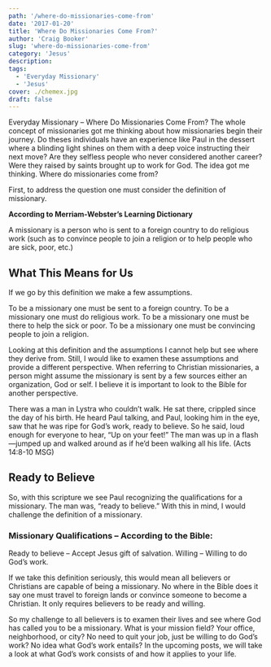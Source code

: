 ```yaml
---
path: '/where-do-missionaries-come-from'
date: '2017-01-20'
title: 'Where Do Missionaries Come From?'
author: 'Craig Booker'
slug: 'where-do-missionaries-come-from'
category: 'Jesus'
description:
tags:
  - 'Everyday Missionary'
  - 'Jesus'
cover: ./chemex.jpg
draft: false
---
```


Everyday Missionary – Where Do Missionaries Come From? The whole concept of missionaries got me thinking about how missionaries begin their journey. Do theses individuals have an experience like Paul in the dessert where a blinding light shines on them with a deep voice instructing their next move? Are they selfless people who never considered another career? Were they raised by saints brought up to work for God. The idea got me thinking. Where do missionaries come from?

First, to address the question one must consider the definition of missionary.

**According to Merriam-Webster’s Learning Dictionary**

A missionary is a person who is sent to a foreign country to do religious work (such as to convince people to join a religion or to help people who are sick, poor, etc.)

## What This Means for Us

If we go by this definition we make a few assumptions.

To be a missionary one must be sent to a foreign country.
To be a missionary one must do religious work.
To be a missionary one must be there to help the sick or poor.
To be a missionary one must be convincing people to join a religion.

Looking at this definition and the assumptions I cannot help but see where they derive from. Still, I would like to examen these assumptions and provide a different perspective. When referring to Christian missionaries, a person might assume the missionary is sent by a few sources either an organization, God or self. I believe it is important to look to the Bible for another perspective.

There was a man in Lystra who couldn’t walk. He sat there, crippled since the day of his birth. He heard Paul talking, and Paul, looking him in the eye, saw that he was ripe for God’s work, ready to believe. So he said, loud enough for everyone to hear, “Up on your feet!” The man was up in a flash—jumped up and walked around as if he’d been walking all his life. (Acts 14:8-10 MSG)

## Ready to Believe

So, with this scripture we see Paul recognizing the qualifications for a missionary. The man was, “ready to believe.” With this in mind, I would challenge the definition of a missionary.

### Missionary Qualifications – According to the Bible:

Ready to believe – Accept Jesus gift of salvation.
Willing – Willing to do God’s work.

If we take this definition seriously, this would mean all believers or Christians are capable of being a missionary. No where in the Bible does it say one must travel to foreign lands or convince someone to become a Christian. It only requires believers to be ready and willing.

So my challenge to all believers is to examen their lives and see where God has called you to be a missionary. What is your mission field? Your office, neighborhood, or city? No need to quit your job, just be willing to do God’s work? No idea what God’s work entails? In the upcoming posts, we will take a look at what God’s work consists of and how it applies to your life.
